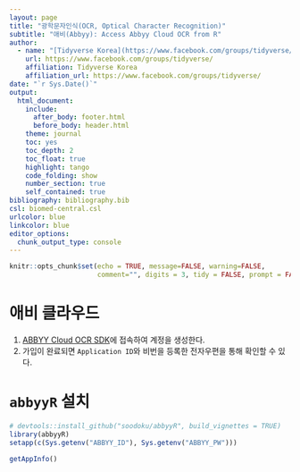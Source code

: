 ```yaml
---
layout: page
title: "광학문자인식(OCR, Optical Character Recognition)"
subtitle: "애비(Abbyy): Access Abbyy Cloud OCR from R"
author:
  - name: "[Tidyverse Korea](https://www.facebook.com/groups/tidyverse/)"
    url: https://www.facebook.com/groups/tidyverse/
    affiliation: Tidyverse Korea
    affiliation_url: https://www.facebook.com/groups/tidyverse/
date: "`r Sys.Date()`"
output:
  html_document: 
    include:
      after_body: footer.html
      before_body: header.html
    theme: journal
    toc: yes
    toc_depth: 2
    toc_float: true
    highlight: tango
    code_folding: show
    number_section: true
    self_contained: true
bibliography: bibliography.bib
csl: biomed-central.csl
urlcolor: blue
linkcolor: blue
editor_options: 
  chunk_output_type: console
---
```


```r
knitr::opts_chunk$set(echo = TRUE, message=FALSE, warning=FALSE,
                      comment="", digits = 3, tidy = FALSE, prompt = FALSE, fig.align = 'center')

```


# 애비 클라우드 {#abbyy-cloud}

1. [ABBYY Cloud OCR SDK](https://www.ocrsdk.com/)에 접속하여 계정을 생성한다.
1. 가입이 완료되면 `Application ID`와 비번을 등록한 전자우편을 통해 확인할 수 있다.

# `abbyyR` 설치 {#install-abbyyR}

```r
# devtools::install_github("soodoku/abbyyR", build_vignettes = TRUE)
library(abbyyR)
setapp(c(Sys.getenv("ABBYY_ID"), Sys.getenv("ABBYY_PW")))

getAppInfo()




```

